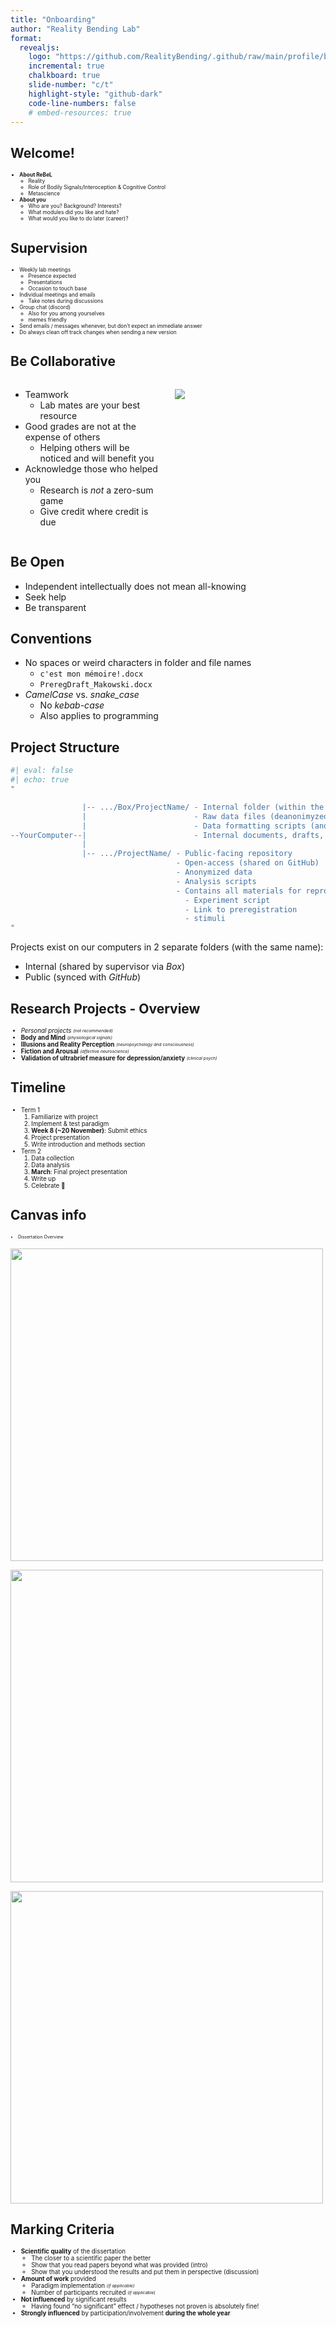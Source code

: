 ```yaml
---
title: "Onboarding"
author: "Reality Bending Lab"
format:
  revealjs:
    logo: "https://github.com/RealityBending/.github/raw/main/profile/banner.png"
    incremental: true
    chalkboard: true
    slide-number: "c/t"
    highlight-style: "github-dark"
    code-line-numbers: false
    # embed-resources: true
---
```



## Welcome!

::: {style="font-size: 60%;"}

- **About ReBeL**
  - Reality
  - Role of Bodily Signals/Interoception & Cognitive Control
  - Metascience
- **About you**
  - Who are you? Background? Interests?
  - What modules did you like and hate?
  - What would you like to do later (career)?
  

:::

<!-- ## Rebel Code of Conduct -->
<!-- Values and individual characteristics to improve --> 

<!-- - **Freedom** -->
<!--   - Autonomy -->
<!--   - Responsibility -->
<!--   - Accountability -->
<!-- - **Truth** -->
<!--   - Be Honest -->
<!--   - Be Transparent -->
<!--   - Be Brave -->


<!-- - **Valor** -->
<!--   - Be Collaborative -->

<!-- - **Diligence** -->
<!--   - Be hardworking -->
<!--   - Be proactive -->
<!--   - Be curious -->

<!-- - **Discipline** -->
<!--   - Be Organized -->
<!-- - **Courtesy** -->
<!--   - Be Polite -->
<!--   - Be Punctual -->
<!--   - Be Respectful -->

<!-- - **Honor** -->




  
  
## Supervision

::: {style="font-size: 60%;"}

- Weekly lab meetings
  - Presence expected
  - Presentations
  - Occasion to touch base
- Individual meetings and emails
  - Take notes during discussions
- Group chat (discord)
  - Also for you among yourselves
  - memes friendly
- Send emails / messages whenever, but don’t expect an immediate answer
<!-- - Feedback style -->
<!--   - Not a lot of positive reinforcement <sub><sup>*(I'm working on it)*</sup></sub> -->
<!--   - A lot of corrections doesn't mean it's bad -->
<!--   - I have a tendency to rewrite code -->
- Do always clean off track changes when sending a new version

:::

## Be Collaborative

::::: {.columns}

:::: {.column width="50%"}

::: {.r-fit-text}

- Teamwork
  - Lab mates are your best resource
- Good grades are not at the expense of others
  - Helping others will be noticed and will benefit you
- Acknowledge those who helped you
  - Research is *not* a zero-sum game
  - Give credit where credit is due

:::

::::

:::: {.column width="50%"}

![](https://media.tenor.com/pDtcThNmoUQAAAAd/it-crowd-team-denholm-reynholm.gif)

::::

:::::

## Be Open

- Independent intellectually does not mean all-knowing
- [Seek help]{.fragment .highlight-red}
- Be transparent

## Conventions

- No spaces or weird characters in folder and file names
  - [`c'est mon mémoire!.docx`]{.fragment .strike}
  - `PreregDraft_Makowski.docx`
- *CamelCase* vs. *snake_case*
  - No *kebab-case*
  - Also applies to programming


## Project Structure {visibility="hidden"}


```r
#| eval: false
#| echo: true
"

                |-- .../Box/ProjectName/ - Internal folder (within the lab)
                |                        - Raw data files (deanonimyzed)
                |                        - Data formatting scripts (anonymization)
--YourComputer--|                        - Internal documents, drafts, litterature
                |
                |-- .../ProjectName/ - Public-facing repository
                                     - Open-access (shared on GitHub)
                                     - Anonymized data
                                     - Analysis scripts
                                     - Contains all materials for reproducibility
                                       - Experiment script
                                       - Link to preregistration
                                       - stimuli
"
```

::: {.r-fit-text}

Projects exist on our computers in 2 separate folders (with the [same name]{.fragment .highlight-red}):

- Internal (shared by supervisor via *Box*)
- Public (synced with *GitHub*)

:::


## Research Projects - Overview

::: {style="font-size: 70%;"}

- *Personal projects* <sub><sup>*(not recommended)*</sup></sub>
- **Body and Mind** <sub><sup>*(physiological signals)*</sup></sub>
  <!-- - Interoceptive Accuracy Scale (IAS) Validation  -->
  <!-- - Interoception and Primal Beliefs -->
  <!-- - Heart Rate Variability and Interoception   -->
- **Illusions and Reality Perception** <sub><sup>*(neuropsychology and consciousness)*</sup></sub>
  <!-- - Illusion Sensitivity and Hypnotic Suggestibility  -->
  <!-- - Illusion Sensitivity and Normal and Pathological Personality -->
  <!-- - Illusion Sensitivity vs. Cognitive Control -->
- **Fiction and Arousal** <sub><sup>*(affective neuroscience)*</sup></sub>
- **Validation of ultrabrief measure for depression/anxiety** <sub><sup>*(clinical psych)*</sup></sub>
  <!-- - Emotion regulation via Fiction -->
<!--  - Hypnotic and Mindfulness Induction -->
<!--  - Sensory deprivation -->
<!-- - **Doggo/Nogo** <sub><sup>*(neuropsychological assessment)*</sup></sub> -->
  <!-- - Help creating and validating game in Unity -->
<!--   - Design: Optimal number of trials. -->
<!--   - Reliability: test-retest. -->
<!--   - Validity: correlation with traditional executive tasks. -->

:::


## Timeline

::: {style="font-size: 70%;"}

- Term 1
  1. Familiarize with project
  2. Implement & test paradigm
  3. **Week 8 (~20 November)**: Submit ethics
  4. Project presentation
  5. Write introduction and methods section
  <!-- 6. Submit preregistration -->
- Term 2
  1. Data collection
  2. Data analysis
  3. **March**: Final project presentation
  4. Write up
  5. Celebrate 🎉

:::

## Canvas info

::: {style="font-size: 50%;"}

- Dissertation Overview

:::

::: {.r-stack}
![](Finalyear_DissertationTimeline1.png){.fragment height="500"}

![](Finalyear_DissertationTimeline2.png){.fragment height="500"}

![](Finalyear_DissertationTimeline3.png){.fragment height="500"}
:::


## Marking Criteria

::: {style="font-size: 70%;"}

- **Scientific quality** of the dissertation
  - The closer to a scientific paper the better
  - Show that you read papers beyond what was provided (intro)
  - Show that you understood the results and put them in perspective (discussion)
- **Amount of work** provided
  - Paradigm implementation <sub><sup>*(if applicable)*</sup></sub>
  - Number of participants recruited <sub><sup>*(if applicable*)</sup></sub>
- **Not influenced** by significant results
  - Having found "no significant" effect / hypotheses not proven is absolutely fine!
- **Strongly influenced** by participation/involvement **during the whole year**

:::

<!-- ## To-do for next meeting -->

<!-- - Onboarding (https://github.com/RealityBending/Onboarding) -->
<!--   - [x] GitHub basics -->
<!--   - [x] Add your profile on the lab website -->
<!-- - Install R and R-Studio locally -->
<!-- - Think about projects -->

<!-- Session 2 -->

<!-- ## Research Projects {.center} -->

<!-- ```{css} -->
<!-- .center h2 { -->
<!--   text-align: center; -->
<!-- } -->
<!-- ``` -->

<!-- ## 1. Body and Mind -->

<!-- ::: {style="font-size: 50%;"} -->

<!-- ### Common Paradigm -->

<!-- - Resting State -->
<!-- - Tapping Task -->
<!-- - Heartbeat Counting Task (HCT) -->
<!-- - Interoception questionnaires (MAIA and IAS) -->
<!-- - Primal Beliefs scale -->

<!-- ### Subprojects -->

<!-- a. Measuring Interoception: Objective vs. Subjective -->
<!-- b. Measuring Interoception: Tapping Task  -->
<!-- c. Interoception and Primal Beliefs -->
<!-- d. Interoception and HRV (during Resting State) -->
<!-- e. Interoception and HRV (during HCT) -->

<!-- ### Notes -->

<!-- - Physiological equipment -->
<!-- - Less flexibility (physical presence, room booking management) -->

<!-- :::  -->

<!-- ## 2. Illusion Sensitivity -->

<!-- ::: {style="font-size: 50%;"} -->

<!-- ### Common Paradigm -->

<!-- - Illusion Sensitivity Task -->
<!-- - Normal and Pathological Personality Scales -->
<!-- - Hypnosis Suggestibility Scale -->
<!-- - Conflict Resolution Task (Flanker Task) -->

<!-- ### Subprojects -->

<!-- a. Illusion sensitivity vs. Personality -->
<!-- b. Illusion sensitivity vs. Suggestibility -->
<!-- c. Illusion sensitivity vs. Cognitive Control -->

<!-- ### Notes -->

<!-- - More flexible (portable experiment) -->
<!-- - Implement Flanker task (in JsPsych) -->

<!-- :::  -->


<!-- ## 3. Fictional Reappraisal -->

<!-- ::: {style="font-size: 50%;"} -->

<!-- ### Common Paradigm -->

<!-- - Investigate the effects of reality beliefs modulation on emotions related to erotic stimuli -->
<!-- - Conceptualize and build an experiment -->
<!-- - Questionnaires of emotion regulation skills -->

<!-- ### Subprojects -->

<!-- - Intraindividual Effects -->
<!-- - Interindividual Correlates -->

<!-- ### Notes -->

<!-- - Conceptualization and implementation steps necessary -->
<!-- - Possibly physiological signals (?) -->
<!-- - More work required -->

<!-- :::  -->

<!-- ## 4. PHQ-4R -->

<!-- ::: {style="font-size: 50%;"} -->

<!-- ### Common Paradigm -->

<!-- - PHQ-4: Ultra-brief assessment of Anxiety and Depression -->
<!-- - Testing the benefits of adding a new response option -->
<!-- - 2 groups: original PHQ-4 version vs. revised -->
<!-- - Correlation with other depression/anxiety measures -->
<!-- - Does the revised version improves the correlation for mild mood fluctuations -->

<!-- ### Notes -->

<!-- - Flexible -->
<!-- - Research needed on convergent validity for mood disorders assessment -->

<!-- :::  -->

<!-- ## Make your Choice -->

<!-- - Questions? Clarifications? -->
<!-- - Pick 2 (first and second choice, from two groups) -->

<!-- ## Next Week  -->

<!-- - No lab meeting on Friday, instead... -->
<!-- - JRA Poster session -->
<!--   - Wednesday 18t, 12-2pm  -->
<!--   - Woodlands 2 \& 3, Student Centre -->
